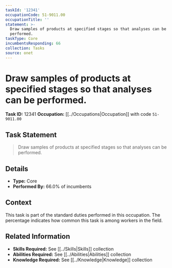 ```yaml
---
taskId: '12341'
occupationCode: 51-9011.00
occupationTitle: ''
statement: >-
  Draw samples of products at specified stages so that analyses can be
  performed.
taskType: Core
incumbentsResponding: 66
collection: Tasks
source: onet
---
```

# Draw samples of products at specified stages so that analyses can be performed.

**Task ID:** 12341
**Occupation:** [[../Occupations|Occupation]] with code `51-9011.00`

## Task Statement

> Draw samples of products at specified stages so that analyses can be performed.

## Details

- **Type:** Core
- **Performed By:** 66.0% of incumbents

## Context

This task is part of the standard duties performed in this occupation. The percentage indicates how common this task is among workers in the field.

## Related Information

- **Skills Required:** See [[../Skills|Skills]] collection
- **Abilities Required:** See [[../Abilities|Abilities]] collection
- **Knowledge Required:** See [[../Knowledge|Knowledge]] collection
